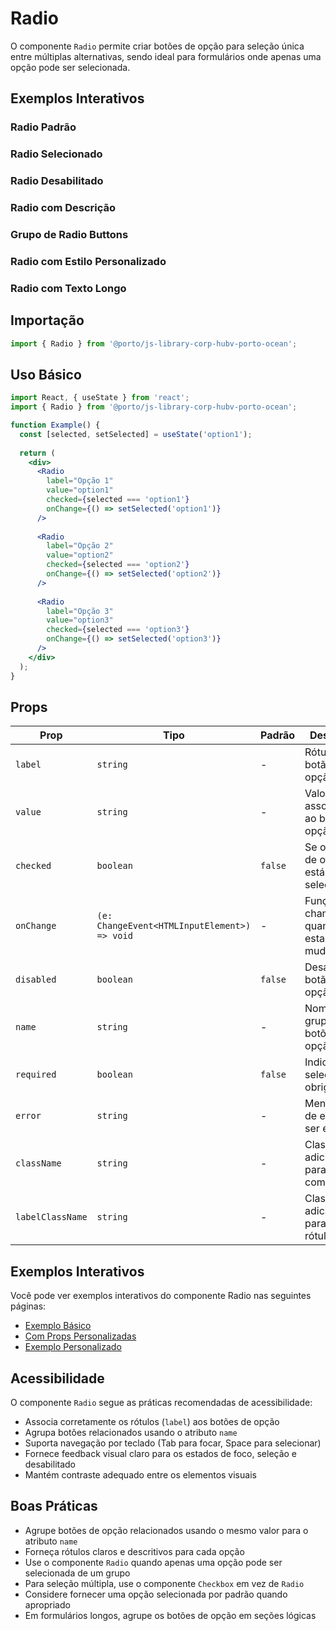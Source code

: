 
<Meta title="Components/Radio" of={RadioStories} />

# Radio

O componente `Radio` permite criar botões de opção para seleção única entre múltiplas alternativas, sendo ideal para formulários onde apenas uma opção pode ser selecionada.

## Exemplos Interativos

### Radio Padrão
<Canvas>
  <Story of={RadioStories.Default} />
</Canvas>

### Radio Selecionado
<Canvas>
  <Story of={RadioStories.Checked} />
</Canvas>

### Radio Desabilitado
<Canvas>
  <Story of={RadioStories.Disabled} />
</Canvas>

### Radio com Descrição
<Canvas>
  <Story of={RadioStories.WithDescription} />
</Canvas>

### Grupo de Radio Buttons
<Canvas>
  <Story of={RadioStories.RadioGroup} />
</Canvas>

### Radio com Estilo Personalizado
<Canvas>
  <Story of={RadioStories.RadioWithCustomStyling} />
</Canvas>

### Radio com Texto Longo
<Canvas>
  <Story of={RadioStories.RadioWithLongText} />
</Canvas>

## Importação

```jsx
import { Radio } from '@porto/js-library-corp-hubv-porto-ocean';
```

## Uso Básico

```jsx
import React, { useState } from 'react';
import { Radio } from '@porto/js-library-corp-hubv-porto-ocean';

function Example() {
  const [selected, setSelected] = useState('option1');
  
  return (
    <div>
      <Radio
        label="Opção 1"
        value="option1"
        checked={selected === 'option1'}
        onChange={() => setSelected('option1')}
      />
      
      <Radio
        label="Opção 2"
        value="option2"
        checked={selected === 'option2'}
        onChange={() => setSelected('option2')}
      />
      
      <Radio
        label="Opção 3"
        value="option3"
        checked={selected === 'option3'}
        onChange={() => setSelected('option3')}
      />
    </div>
  );
}
```

## Props

| Prop | Tipo | Padrão | Descrição |
|------|------|--------|-----------|
| `label` | `string` | - | Rótulo do botão de opção |
| `value` | `string` | - | Valor associado ao botão de opção |
| `checked` | `boolean` | `false` | Se o botão de opção está selecionado |
| `onChange` | `(e: ChangeEvent<HTMLInputElement>) => void` | - | Função chamada quando o estado muda |
| `disabled` | `boolean` | `false` | Desativa o botão de opção |
| `name` | `string` | - | Nome do grupo de botões de opção |
| `required` | `boolean` | `false` | Indica se a seleção é obrigatória |
| `error` | `string` | - | Mensagem de erro a ser exibida |
| `className` | `string` | - | Classe CSS adicional para o componente |
| `labelClassName` | `string` | - | Classe CSS adicional para o rótulo |

## Exemplos Interativos

Você pode ver exemplos interativos do componente Radio nas seguintes páginas:

- [Exemplo Básico](/story/components-radio-examples--default)
- [Com Props Personalizadas](/story/components-radio-examples--with-custom-props)
- [Exemplo Personalizado](/story/components-radio-examples--custom-example)
## Acessibilidade

O componente `Radio` segue as práticas recomendadas de acessibilidade:

- Associa corretamente os rótulos (`label`) aos botões de opção
- Agrupa botões relacionados usando o atributo `name`
- Suporta navegação por teclado (Tab para focar, Space para selecionar)
- Fornece feedback visual claro para os estados de foco, seleção e desabilitado
- Mantém contraste adequado entre os elementos visuais

## Boas Práticas

- Agrupe botões de opção relacionados usando o mesmo valor para o atributo `name`
- Forneça rótulos claros e descritivos para cada opção
- Use o componente `Radio` quando apenas uma opção pode ser selecionada de um grupo
- Para seleção múltipla, use o componente `Checkbox` em vez de `Radio`
- Considere fornecer uma opção selecionada por padrão quando apropriado
- Em formulários longos, agrupe os botões de opção em seções lógicas

